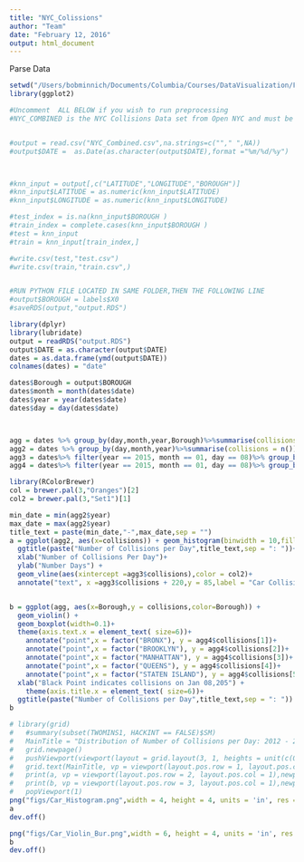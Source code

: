 ```yaml
---
title: "NYC_Colissions"
author: "Team"
date: "February 12, 2016"
output: html_document
---
```

Parse Data
```r
setwd("/Users/bobminnich/Documents/Columbia/Courses/DataVisualization/Final_Project/Edav-P4")
library(ggplot2)

#Uncomment  ALL BELOW if you wish to run preprocessing
#NYC_COMBINED is the NYC Collisions Data set from Open NYC and must be downloaded seperately. The pre-processing has already been run and the output file can be loaded without running the following code. Skip to below where output.RDS is loaded.


#output = read.csv("NYC_Combined.csv",na.strings=c(""," ",NA))
#output$DATE =  as.Date(as.character(output$DATE),format ="%m/%d/%y")



#knn_input = output[,c("LATITUDE","LONGITUDE","BOROUGH")]
#knn_input$LATITUDE = as.numeric(knn_input$LATITUDE)
#knn_input$LONGITUDE = as.numeric(knn_input$LONGITUDE)

#test_index = is.na(knn_input$BOROUGH )
#train_index = complete.cases(knn_input$BOROUGH )
#test = knn_input
#train = knn_input[train_index,]

#write.csv(test,"test.csv")
#write.csv(train,"train.csv",)


#RUN PYTHON FILE LOCATED IN SAME FOLDER,THEN THE FOLLOWING LINE
#output$BOROUGH = labels$X0
#saveRDS(output,"output.RDS")

```


```r
library(dplyr)
library(lubridate)
output = readRDS("output.RDS")
output$DATE = as.character(output$DATE)
dates = as.data.frame(ymd(output$DATE))
colnames(dates) = "date"

dates$Borough = output$BOROUGH
dates$month = month(dates$date)
dates$year = year(dates$date)
dates$day = day(dates$date)



agg = dates %>% group_by(day,month,year,Borough)%>%summarise(collisions = n())
agg2 = dates %>% group_by(day,month,year)%>%summarise(collisions = n())
agg3 = dates%>% filter(year == 2015, month == 01, day == 08)%>% group_by(day,month,year)%>%summarise(collisions = n())
agg4 = dates%>% filter(year == 2015, month == 01, day == 08)%>% group_by(day,month,year,Borough)%>%summarise(collisions = n())

```

```r
library(RColorBrewer)
col = brewer.pal(3,"Oranges")[2]
col2 = brewer.pal(3,"Set1")[1]

min_date = min(agg2$year)
max_date = max(agg2$year)
title_text = paste(min_date,"-",max_date,sep = "")
a = ggplot(agg2, aes(x=collisions)) + geom_histogram(binwidth = 10,fill=col)+
  ggtitle(paste("Number of Collisions per Day",title_text,sep = ": "))+
  xlab("Number of Collisions Per Day")+
  ylab("Number Days") +
  geom_vline(aes(xintercept =agg3$collisions),color = col2)+
  annotate("text", x =agg3$collisions + 220,y = 85,label = "Car Collisions on Jan 08,2015", size = 3)


b = ggplot(agg, aes(x=Borough,y = collisions,color=Borough)) + 
  geom_violin() + 
  geom_boxplot(width=0.1)+
  theme(axis.text.x = element_text( size=6))+
    annotate("point",x = factor("BRONX"), y = agg4$collisions[1])+
    annotate("point",x = factor("BROOKLYN"), y = agg4$collisions[2])+
    annotate("point",x = factor("MANHATTAN"), y = agg4$collisions[3])+
    annotate("point",x = factor("QUEENS"), y = agg4$collisions[4])+
    annotate("point",x = factor("STATEN ISLAND"), y = agg4$collisions[5])+
  xlab("Black Point indicates collisions on Jan 08,205") +
    theme(axis.title.x = element_text( size=6))+
  ggtitle(paste("Number of Collisions per Day",title_text,sep = ": "))
b

# library(grid)
#   #summary(subset(TWOMINS1, HACKINT == FALSE)$SM)
#   MainTitle = "Distribution of Number of Collisions per Day: 2012 - 2015"
#   grid.newpage()
#   pushViewport(viewport(layout = grid.layout(3, 1, heights = unit(c(0.5, 5,5), "null"))))
#   grid.text(MainTitle, vp = viewport(layout.pos.row = 1, layout.pos.col = 1))
#   print(a, vp = viewport(layout.pos.row = 2, layout.pos.col = 1),newpage=FALSE)
#   print(b, vp = viewport(layout.pos.row = 3, layout.pos.col = 1),newpage=FALSE)
#   popViewport(1)
png("figs/Car_Histogram.png",width = 4, height = 4, units = 'in', res = 300)
a
dev.off()

png("figs/Car_Violin_Bur.png",width = 6, height = 4, units = 'in', res = 300)
b
dev.off()
```